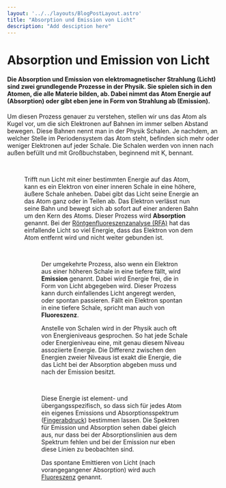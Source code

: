 ```yaml
---
layout: '../../layouts/BlogPostLayout.astro'
title: "Absorption und Emission von Licht"
description: "Add desciption here"
---
```



# Absorption und Emission von Licht

#### Die Absorption und Emission von elektromagnetischer Strahlung (Licht) sind zwei grundlegende Prozesse in der Physik. Sie spielen sich in den Atomen, die alle Materie bilden, ab. Dabei nimmt das Atom Energie auf (Absorption) oder gibt eben jene in Form von Strahlung ab (Emission). 

Um diesen Prozess genauer zu verstehen, stellen wir uns das Atom als Kugel vor, um die sich Elektronen auf Bahnen im immer selben Abstand bewegen. Diese Bahnen nennt man in der Physik Schalen. Je nachdem, an welcher Stelle im Periodensystem das Atom steht, befinden sich mehr oder weniger Elektronen auf jeder Schale. Die Schalen werden von innen nach außen befüllt und mit Großbuchstaben, beginnend mit K, bennant.

<Figure url="/src/imgs/keywords/schalenmodell.png" text='Abb. 1: Darstellung zweier unterschiedlicher Atome. Um den Kern (blau) bewegen sich die Elektronen (rot) auf Schalen (K, L, M). Jede Schale kann nur eine bestimmte Menge an Elektronen aufnehmen, danach werden die überschüssigen Elektronen in die nächste Schale befüllt, solange bis genau so viele Elektronen in den Schalen wie Protonen im Kern sind. Bild © serlo' />
&nbsp;

Trifft nun Licht mit einer bestimmten Energie auf das Atom, kann es ein Elektron von einer inneren Schale in eine höhere, äußere Schale anheben. Dabei gibt das Licht seine Energie an das Atom ganz oder in Teilen ab. Das Elektron verlässt nun seine Bahn und bewegt sich ab sofort auf einer anderen Bahn um den Kern des Atoms. Dieser Prozess wird **Absorption** genannt. Bei der <a href="/keywords/XRF">Röntgenfluoreszenzanalyse (RFA)</a> hat das einfallende Licht so viel Energie, dass das Elektron von dem Atom entfernt wird und nicht weiter gebunden ist. 

<Figure url="/src/imgs/keywords/abs-emiss.png" text='Abb. 2: Für das Wasserstoffatom mit genau einem Proton und Elektron (a) ist hier der Prozess der Absorption (b) und die Emission (c) dargestellt. Bei der Absorption wird das Elektron durch z.B. Licht in eine höhere Schale angehoben. Das Elektron kann unter aussenden von Licht dann wieder zurück fallen. Bei hochenergetischer Strahlung wie z.B. Röntgenstrahlung kann das Elektron komplett aus dem Atom entfernt werden. Das nennt man dann Ionisation und passiert bei der RFA. Bild © serlo' />
&nbsp;

Der umgekehrte Prozess, also wenn ein Elektron aus einer höheren Schale in eine tiefere fällt, wird **Emission** genannt. Dabei wird Energie frei, die in Form von Licht abgegeben wird. Dieser Prozess kann durch einfallendes Licht angeregt werden, oder spontan passieren. Fällt ein Elektron spontan in eine tiefere Schale, spricht man auch von **Fluoreszenz**.

Anstelle von Schalen wird in der Physik auch oft von Energieniveaus gesprochen. So hat jede Schale oder Energieniveau eine, mit genau diesem Niveau assoziierte Energie. Die Differenz zwischen den Energien zweier Niveaus ist exakt die Energie, die das Licht bei der Absorption abgeben muss und nach der Emission besitzt. 

<LaTeX formula='E = E_2 - E_1 = h\nu_2 - h\nu_1' />

&nbsp;

Diese Energie ist element- und übergangsspezifisch, so dass sich für jedes Atom ein eigenes Emissions und Absorptionsspektrum (<a href="/keywords/Fingerprints/">Fingerabdruck</a>) bestimmen lassen. Die Spektren für Emission und Absorption sehen dabei gleich aus, nur dass bei der Absorptionslinien aus dem Spektrum fehlen und bei der Emission nur eben diese Linien zu beobachten sind.

Das spontane Emittieren von Licht (nach vorangegangener Absorption) wird auch <a href="/keywords/Fluorescence/">Fluoreszenz</a> genannt.